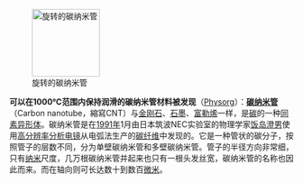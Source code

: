 [[File:Kohlenstoffnanoroehre Animation.gif|left|120px|旋转的碳纳米管]]

'''可以在1000℃范围内保持润滑的碳纳米管材料被发现'''（[http://www.physorg.com/news/2010-12-nanotube-material-rubbery-degree-temperature.html Physorg]）：'''[[碳纳米管]]'''（Carbon nanotube，縮寫CNT）与[[金刚石]]、[[石墨]]、[[富勒烯]]一样，是[[碳]]的一种[[同素异形体]]。碳纳米管是在[[1991年]]1月由日本筑波NEC实验室的物理学家[[饭岛澄男]]使用[[高分辨率分析电镜]]从电弧法生产的[[碳纤维]]中发现的。它是一种管状的碳分子，按照管子的层数不同，分为单壁碳纳米管和多壁碳纳米管。管子的半径方向非常细，只有[[纳米]]尺度，几万根碳纳米管并起来也只有一根头发丝宽，碳纳米管的名称也因此而来。而在轴向则可长达数十到数百[[微米]]。